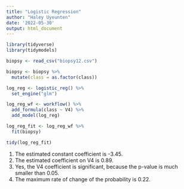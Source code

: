 ```yaml
---
title: "Logistic Regression"
author: "Haley Uyeunten"
date: '2022-05-30'
output: html_document
---
```


```r
library(tidyverse)
library(tidymodels)
```

```r
biopsy <- read_csv("biopsy12.csv")

biopsy <- biopsy %>%
  mutate(class = as.factor(class))
```



```r
log_reg <- logistic_reg() %>%
  set_engine("glm")

log_reg_wf <- workflow() %>%
  add_formula(class ~ V4) %>%
  add_model(log_reg)

log_reg_fit <- log_reg_wf %>%
  fit(biopsy)

tidy(log_reg_fit)
```
1. The estimated constant coefficient is -3.45.
2. The estimated coefficient on V4 is 0.89.
3. Yes, the V4 coefficient is significant, because the p-value is much smaller than 0.05.
4. The maximum rate of change of the probability is 0.22.